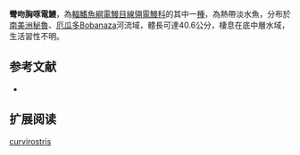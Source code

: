 {{Speciesbox
| name = 彎吻胸啄電鰻
| image = 
| image_caption = 
| image_width = 250px
| status = NE
| status_system = IUCN3.1
| genus = Sternarchorhynchus
| species = curvirostris
| authority = [[Boulenger|Boulenger]], 1887
| synonyms = *'' Sternarchus curvirostris'',Boulenger, 1887
}}
'''彎吻胸啄電鰻'''，為[[輻鰭魚綱|輻鰭魚綱]][[電鰻目|電鰻目]][[線翎電鰻科|線翎電鰻科]]的其中一[[種|種]]，為熱帶淡水魚，分布於[[南美洲|南美洲]][[秘魯|秘魯]]、[[厄瓜多|厄瓜多]]Bobanaza河流域，體長可達40.6公分，棲息在底中層水域，生活習性不明。

==参考文献==
*{{FishBase_species|genus=Sternarchorhynchus|species=curvirostris|year=2015|month=10}}

== 扩展阅读 ==
{{refbegin}}
{{wikispecies-inline|Sternarchorhynchus curvirostris|彎吻胸啄電鰻}}
{{refend}}
{{Taxonbar|from=Q5582536}}

[[Category:胸啄電鰻屬|curvirostris]]